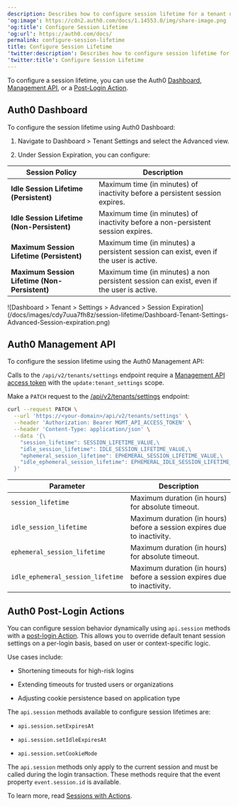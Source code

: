 ```yaml
---
description: Describes how to configure session lifetime for a tenant using the Auth0 Dashboard, the Management API and Actions.
'og:image': https://cdn2.auth0.com/docs/1.14553.0/img/share-image.png
'og:title': Configure Session Lifetime
'og:url': https://auth0.com/docs/
permalink: configure-session-lifetime
title: Configure Session Lifetime
'twitter:description': Describes how to configure session lifetime for a tenant using the Auth0 Dashboard, the Management API and Actions.
'twitter:title': Configure Session Lifetime
---
```



To configure a session lifetime, you can use the Auth0 [Dashboard](/docs/get-started/auth0-overview/dashboard), [Management API](https://auth0.com/docs/api/management/v2), or a [Post-Login Action](/docs/customize/actions/explore-triggers/signup-and-login-triggers/login-trigger).


## Auth0 Dashboard

To configure the session lifetime using Auth0 Dashboard:

1. Navigate to Dashboard > Tenant Settings and select the Advanced view.

2. Under Session Expiration, you can configure:

<table class="table"><thead>
<tr>
<th><strong>Session Policy</strong></th>
<th><strong>Description</strong></th>
</tr>
</thead>
<tbody>
<tr>
<td><strong>Idle Session Lifetime (Persistent)</strong></td>
<td>Maximum time (in minutes) of inactivity before a persistent session expires.</td>
</tr>
<tr>
<td><strong>Idle Session Lifetime (Non-Persistent)</strong></td>
<td>Maximum time (in minutes) of inactivity before a non-persistent session expires.</td>
</tr>
<tr>
<td><strong>Maximum Session Lifetime  (Persistent)</strong></td>
<td>Maximum time (in minutes) a persistent session can exist, even if the user is active.</td>
</tr>
<tr>
<td><strong>Maximum Session Lifetime (Non-Persistent)</strong></td>
<td>Maximum time (in minutes) a non persistent session can exist, even if  the user is active.</td>
</tr>
</tbody>
</table>

<Frame>![Dashboard > Tenant > Settings > Advanced > Session Expiration](/docs/images/cdy7uua7fh8z/session-lifetime/Dashboard-Tenant-Settings-Advanced-Session-expiration.png)</Frame>


## Auth0 Management API 

To configure the session lifetime using the Auth0 Management API:

<Callout icon="file-lines" color="#0EA5E9" iconType="regular">

Calls to the `/api/v2/tenants/settings` endpoint require a [Management API access token](/docs/secure/tokens/access-tokens) with the `update:tenant_settings` scope.

</Callout>

Make a `PATCH` request to the [/api/v2/tenants/settings](/docs/api/management/v2/tenants/patch-settings) endpoint:

```bash cURL
curl --request PATCH \
  --url 'https://<your-domain>/api/v2/tenants/settings' \
  --header 'Authorization: Bearer MGMT_API_ACCESS_TOKEN' \
  --header 'Content-Type: application/json' \
  --data '{\
    "session_lifetime": SESSION_LIFETIME_VALUE,\
    "idle_session_lifetime": IDLE_SESSION_LIFETIME_VALUE,\
    "ephemeral_session_lifetime": EPHEMERAL_SESSION_LIFETIME_VALUE,\
    "idle_ephemeral_session_lifetime": EPHEMERAL_IDLE_SESSION_LIFETIME_VALUE\
  }'
```
<table class="table"><thead>
<tr>
<th><strong>Parameter</strong></th>
<th><strong>Description</strong></th>
</tr>
</thead>
<tbody>
<tr>
<td><code>session_lifetime</code></td>
<td>Maximum duration (in hours) for absolute timeout.</td>
</tr>
<tr>
<td><code>idle_session_lifetime</code></td>
<td>Maximum duration (in hours) before a session expires due to inactivity.</td>
</tr>
<tr>
<td><code>ephemeral_session_lifetime</code></td>
<td>Maximum duration (in hours) for absolute timeout.</td>
</tr>
<tr>
<td><code>idle_ephemeral_session_lifetime</code></td>
<td>Maximum duration (in hours) before a session expires due to inactivity.</td>
</tr>
</tbody>
</table>

## Auth0 Post-Login Actions

You can configure session behavior dynamically using `api.session` methods with a [post-login Action](/docs/customize/actions/explore-triggers/signup-and-login-triggers/login-trigger). This allows you to override default tenant session settings on a per-login basis, based on user or context-specific logic.

Use cases include:

* Shortening timeouts for high-risk logins

* Extending timeouts for trusted users or organizations

* Adjusting cookie persistence based on application type

The `api.session` methods available to configure session lifetimes are:

* `api.session.setExpiresAt`

* `api.session.setIdleExpiresAt`

* `api.session.setCookieMode`

<Callout icon="file-lines" color="#0EA5E9" iconType="regular">

The `api.session` methods only apply to the current session and must be called during the login transaction. These methods require that the event property `event.session.id` is available.

</Callout>

To learn more, read [Sessions with Actions](/docs/manage-users/sessions/manage-sessions-actions).
